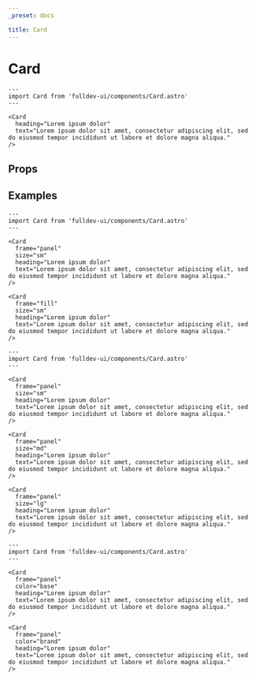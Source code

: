 ```yaml
---
_preset: docs

title: Card
---
```


# Card


```astro live
---
import Card from 'fulldev-ui/components/Card.astro'
---

<Card
  heading="Lorem ipsum dolor"
  text="Lorem ipsum dolor sit amet, consectetur adipiscing elit, sed do eiusmod tempor incididunt ut labore et dolore magna aliqua."
/>
```

## Props

<PropsTable />

## Examples

```astro live
---
import Card from 'fulldev-ui/components/Card.astro'
---

<Card
  frame="panel"
  size="sm"
  heading="Lorem ipsum dolor"
  text="Lorem ipsum dolor sit amet, consectetur adipiscing elit, sed do eiusmod tempor incididunt ut labore et dolore magna aliqua."
/>

<Card
  frame="fill"
  size="sm"
  heading="Lorem ipsum dolor"
  text="Lorem ipsum dolor sit amet, consectetur adipiscing elit, sed do eiusmod tempor incididunt ut labore et dolore magna aliqua."
/>
```

```astro live
---
import Card from 'fulldev-ui/components/Card.astro'
---

<Card
  frame="panel"
  size="sm"
  heading="Lorem ipsum dolor"
  text="Lorem ipsum dolor sit amet, consectetur adipiscing elit, sed do eiusmod tempor incididunt ut labore et dolore magna aliqua."
/>

<Card
  frame="panel"
  size="md"
  heading="Lorem ipsum dolor"
  text="Lorem ipsum dolor sit amet, consectetur adipiscing elit, sed do eiusmod tempor incididunt ut labore et dolore magna aliqua."
/>

<Card
  frame="panel"
  size="lg"
  heading="Lorem ipsum dolor"
  text="Lorem ipsum dolor sit amet, consectetur adipiscing elit, sed do eiusmod tempor incididunt ut labore et dolore magna aliqua."
/>
```

```astro live
---
import Card from 'fulldev-ui/components/Card.astro'
---

<Card
  frame="panel"
  color="base"
  heading="Lorem ipsum dolor"
  text="Lorem ipsum dolor sit amet, consectetur adipiscing elit, sed do eiusmod tempor incididunt ut labore et dolore magna aliqua."
/>

<Card
  frame="panel"
  color="brand"
  heading="Lorem ipsum dolor"
  text="Lorem ipsum dolor sit amet, consectetur adipiscing elit, sed do eiusmod tempor incididunt ut labore et dolore magna aliqua."
/>
```
